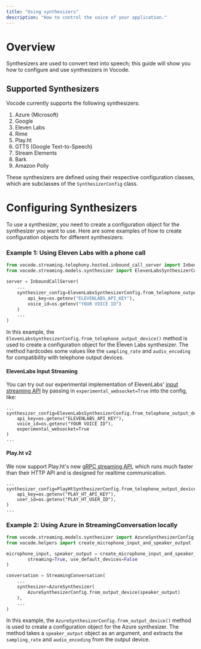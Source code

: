 ```yaml
---
title: "Using synthesizers"
description: "How to control the voice of your application."
---
```


# Overview

Synthesizers are used to convert text into speech; this guide will show you how to configure and use synthesizers in Vocode.

## Supported Synthesizers

Vocode currently supports the following synthesizers:

1. Azure (Microsoft)
2. Google
3. Eleven Labs
4. Rime
5. Play.ht
6. GTTS (Google Text-to-Speech)
7. Stream Elements
8. Bark
9. Amazon Polly

These synthesizers are defined using their respective configuration classes, which are subclasses of the `SynthesizerConfig` class.

# Configuring Synthesizers

To use a synthesizer, you need to create a configuration object for the synthesizer you want to use. Here are some examples of how to create configuration objects for different synthesizers:

### Example 1: Using Eleven Labs with a phone call

```python
from vocode.streaming.telephony.hosted.inbound_call_server import InboundCallServer
from vocode.streaming.models.synthesizer import ElevenLabsSynthesizerConfig

server = InboundCallServer(
    ...
    synthesizer_config=ElevenLabsSynthesizerConfig.from_telephone_output_device(
        api_key=os.getenv("ELEVENLABS_API_KEY"),
        voice_id=os.getenv("YOUR VOICE ID")
    )
    ...
)
```

In this example, the `ElevenLabsSynthesizerConfig.from_telephone_output_device()` method is used to create a configuration object for the Eleven Labs synthesizer.
The method hardcodes some values like the `sampling_rate` and `audio_encoding` for compatibility with telephone output devices.

#### ElevenLabs Input Streaming

You can try out our experimental implementation of ElevenLabs' [input streaming API](https://elevenlabs.io/docs/api-reference/websockets) by passing in `experimental_websocket=True` into the config, like:

```
...
synthesizer_config=ElevenLabsSynthesizerConfig.from_telephone_output_device(
    api_key=os.getenv("ELEVENLABS_API_KEY"),
    voice_id=os.getenv("YOUR VOICE ID"),
    experimental_websocket=True
)
...
```

#### Play.ht v2

We now support Play.ht's new [gRPC streaming API](https://docs.play.ht/reference/python-sdk-audio-streaming), which runs much faster than their HTTP API and is designed for realtime communication.

```
...
synthesizer_config=PlayHtSynthesizerConfig.from_telephone_output_device(
    api_key=os.getenv("PLAY_HT_API_KEY"),
    user_id=os.getenv("PLAY_HT_USER_ID"),
)
...
```

### Example 2: Using Azure in StreamingConversation locally

```python
from vocode.streaming.models.synthesizer import AzureSynthesizerConfig
from vocode.helpers import create_microphone_input_and_speaker_output

microphone_input, speaker_output = create_microphone_input_and_speaker_output(
        streaming=True, use_default_devices=False
)

conversation = StreamingConversation(
    ...
    synthesizer=AzureSynthesizer(
        AzureSynthesizerConfig.from_output_device(speaker_output)
    ),
    ...
)
```

In this example, the `AzureSynthesizerConfig.from_output_device()` method is used to create a configuration object for the Azure synthesizer.
The method takes a `speaker_output` object as an argument, and extracts the `sampling_rate` and `audio_encoding` from the output device.
